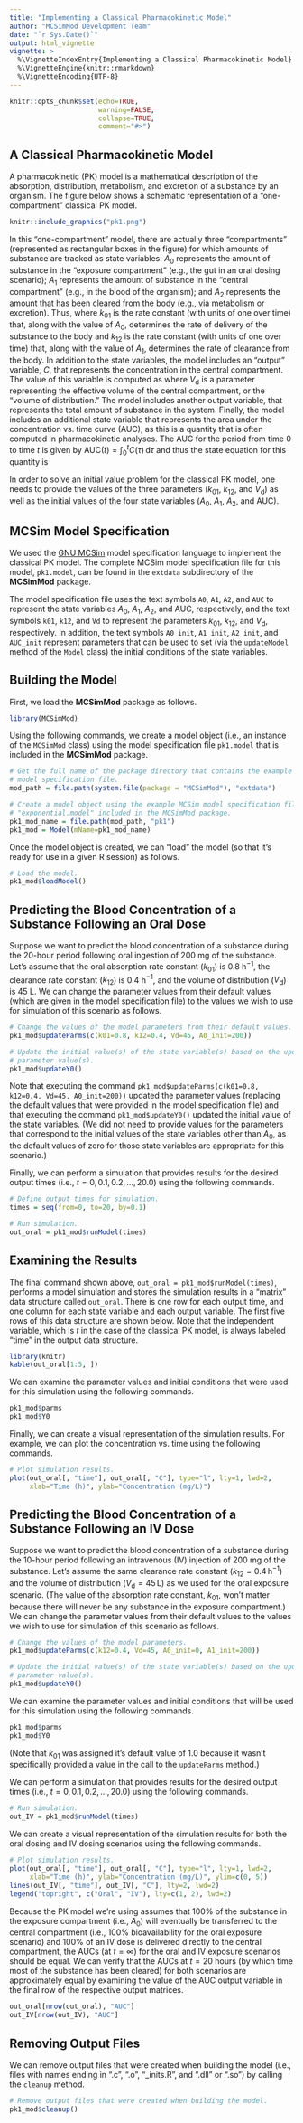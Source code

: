 ```yaml
---
title: "Implementing a Classical Pharmacokinetic Model"
author: "MCSimMod Development Team"
date: "`r Sys.Date()`"
output: html_vignette
vignette: >
  %\VignetteIndexEntry{Implementing a Classical Pharmacokinetic Model}
  %\VignetteEngine{knitr::rmarkdown}
  %\VignetteEncoding{UTF-8}
---
```


```r
knitr::opts_chunk$set(echo=TRUE,
                      warning=FALSE,
                      collapse=TRUE,
                      comment="#>")
```

## A Classical Pharmacokinetic Model

A pharmacokinetic (PK) model is a mathematical description of the absorption, distribution, metabolism, and excretion of a substance by an organism. The figure below shows a schematic representation of a "one-compartment" classical PK model.
```r
knitr::include_graphics("pk1.png")
```

In this "one-compartment" model, there are actually three "compartments" (represented as rectangular boxes in the figure) for which amounts of substance are tracked as state variables: $A_0$ represents the amount of substance in the "exposure compartment" (e.g., the gut in an oral dosing scenario); $A_1$ represents the amount of substance in the "central compartment" (e.g., in the blood of the organism); and $A_2$ represents the amount that has been cleared from the body (e.g., via metabolism or excretion). Thus,
\begin{align}
  \frac{\textrm{d}}{\textrm{d}t}A_0(t) &= -k_{01} A_0(t), \\
  \frac{\textrm{d}}{\textrm{d}t}A_1(t) &= k_{01} A_0(t) - k_{12} A_1(t), \textrm{ and} \\
  \frac{\textrm{d}}{\textrm{d}t}A_2(t) &= k_{12} A_1(t), \\
\end{align}
where $k_{01}$ is the rate constant (with units of one over time) that, along with the value of $A_0$, determines the rate of delivery of the substance to the body and $k_{12}$ is the rate constant (with units of one over time) that, along with the value of $A_1$, determines the rate of clearance from the body. In addition to the state variables, the model includes an "output" variable, $C$, that represents the concentration in the central compartment. The value of this variable is computed as
\begin{equation}
  C(t) = \frac{A_1(t)}{V_\textrm{d}},
\end{equation}
where $V_\textrm{d}$ is a parameter representing the effective volume of the central compartment, or the "volume of distribution." The model includes another output variable,
\begin{equation}
  A_\textrm{tot} = A_0 + A_1 + A_2,
\end{equation}
that represents the total amount of substance in the system. Finally, the model includes an additional state variable that represents the area under the concentration vs. time curve (AUC), as this is a quantity that is often computed in pharmacokinetic analyses. The AUC for the period from time $0$ to time $t$ is given by $\textrm{AUC}(t) = \int_0^t C(\tau) \, \textrm{d}\tau$ and thus the state equation for this quantity is
\begin{equation}
  \frac{\textrm{d}}{\textrm{d}t} \textrm{AUC}(t) = C(t).
\end{equation}

In order to solve an initial value problem for the classical PK model, one needs to provide the values of the three parameters ($k_{01}$, $k_{12}$, and $V_\textrm{d}$) as well as the initial values of the four state variables ($A_0$, $A_1$, $A_2$, and $\textrm{AUC}$).

## MCSim Model Specification

We used the [GNU MCSim](https://www.gnu.org/software/mcsim/) model specification language to implement the classical PK model. The complete MCSim model specification file for this model, `pk1.model`, can be found in the `extdata` subdirectory of the **MCSimMod** package.

The model specification file uses the text symbols `A0`, `A1`, `A2`, and `AUC` to represent the state variables $A_0$, $A_1$, $A_2$, and $\textrm{AUC}$, respectively, and the text symbols `k01`, `k12`, and `Vd` to represent the parameters $k_{01}$, $k_{12}$, and $V_\textrm{d}$, respectively. In addition, the text symbols `A0_init`, `A1_init`, `A2_init`, and `AUC_init` represent parameters that can be used to set (via the `updateModel` method of the `Model` class) the initial conditions of the state variables.

## Building the Model

First, we load the **MCSimMod** package as follows.
```r
library(MCSimMod)
```

Using the following commands, we create a model object (i.e., an instance of the `MCSimMod` class) using the model specification file `pk1.model` that is included in the **MCSimMod** package.
```r
# Get the full name of the package directory that contains the example MCSim
# model specification file.
mod_path = file.path(system.file(package = "MCSimMod"), "extdata")

# Create a model object using the example MCSim model specification file 
# "exponential.model" included in the MCSimMod package.
pk1_mod_name = file.path(mod_path, "pk1")
pk1_mod = Model(mName=pk1_mod_name)
```

Once the model object is created, we can "load" the model (so that it's ready for use in a given R session) as follows.
```r
# Load the model.
pk1_mod$loadModel()
```

## Predicting the Blood Concentration of a Substance Following an Oral Dose

Suppose we want to predict the blood concentration of a substance during the 20-hour period following oral ingestion of 200 mg of the substance. Let's assume that the oral absorption rate constant ($k_{01}$) is 0.8 h$^{-1}$, the clearance rate constant ($k_{12}$) is 0.4 h$^{-1}$, and the volume of distribution ($V_\textrm{d}$) is 45 L. We can change the parameter values from their default values (which are given in the model specification file) to the values we wish to use for simulation of this scenario as follows.
```r
# Change the values of the model parameters from their default values.
pk1_mod$updateParms(c(k01=0.8, k12=0.4, Vd=45, A0_init=200))

# Update the initial value(s) of the state variable(s) based on the updated
# parameter value(s).
pk1_mod$updateY0()
```

Note that executing the command `pk1_mod$updateParms(c(k01=0.8, k12=0.4, Vd=45, A0_init=200))` updated the parameter values (replacing the default values that were provided in the model specification file) and that executing the command `pk1_mod$updateY0()` updated the initial value of the state variables. (We did not need to provide values for the parameters that correspond to the initial values of the state variables other than $A_0$, as the default values of zero for those state variables are appropriate for this scenario.)

Finally, we can perform a simulation that provides results for the desired output times (i.e., $t = 0, 0.1, 0.2, \ldots, 20.0$) using the following commands.
```r
# Define output times for simulation.
times = seq(from=0, to=20, by=0.1)

# Run simulation.
out_oral = pk1_mod$runModel(times)
```

## Examining the Results

The final command shown above, `out_oral = pk1_mod$runModel(times)`, performs a model simulation and stores the simulation results in a "matrix" data structure called `out_oral`. There is one row for each output time, and one column for each state variable and each output variable. The first five rows of this data structure are shown below. Note that the independent variable, which is $t$ in the case of the classical PK model, is always labeled "time" in the output data structure.
```r
library(knitr)
kable(out_oral[1:5, ])
```

We can examine the parameter values and initial conditions that were used for this simulation using the following commands.
```r
pk1_mod$parms
pk1_mod$Y0
```

Finally, we can create a visual representation of the simulation results. For example, we can plot the concentration vs. time using the following commands.
```r
# Plot simulation results.
plot(out_oral[, "time"], out_oral[, "C"], type="l", lty=1, lwd=2,
     xlab="Time (h)", ylab="Concentration (mg/L)")
```

## Predicting the Blood Concentration of a Substance Following an IV Dose

Suppose we want to predict the blood concentration of a substance during the 10-hour period following an intravenous (IV) injection of 200 mg of the substance. Let's assume the same clearance rate constant ($k_{12} = 0.4 \, \textrm{h}^{-1}$) and the volume of distribution ($V_\textrm{d} = 45 \, \textrm{L}$) as we used for the oral exposure scenario. (The value of the absorption rate constant, $k_{01}$, won't matter because there will never be any substance in the exposure compartment.) We can change the parameter values from their default values to the values we wish to use for simulation of this scenario as follows.
```r
# Change the values of the model parameters.
pk1_mod$updateParms(c(k12=0.4, Vd=45, A0_init=0, A1_init=200))

# Update the initial value(s) of the state variable(s) based on the updated
# parameter value(s).
pk1_mod$updateY0()
```

We can examine the parameter values and initial conditions that will be used for this simulation using the following commands.
```r
pk1_mod$parms
pk1_mod$Y0
```
(Note that $k_{01}$ was assigned it's default value of 1.0 because it wasn't specifically provided a value in the call to the `updateParms` method.)

We can perform a simulation that provides results for the desired output times (i.e., $t = 0, 0.1, 0.2, \ldots, 20.0$) using the following commands.
```r
# Run simulation.
out_IV = pk1_mod$runModel(times)
```

We can create a visual representation of the simulation results for both the oral dosing and IV dosing scenarios using the following commands.
```r
# Plot simulation results.
plot(out_oral[, "time"], out_oral[, "C"], type="l", lty=1, lwd=2,
     xlab="Time (h)", ylab="Concentration (mg/L)", ylim=c(0, 5))
lines(out_IV[, "time"], out_IV[, "C"], lty=2, lwd=2)
legend("topright", c("Oral", "IV"), lty=c(1, 2), lwd=2)
```

Because the PK model we're using assumes that 100% of the substance in the exposure compartment (i.e., $A_0$) will eventually be transferred to the central compartment (i.e., 100% bioavailability for the oral exposure scenario) and 100% of an IV dose is delivered directly to the central compartment, the AUCs (at $t = \infty$) for the oral and IV exposure scenarios should be equal. We can verify that the AUCs at $t = 20$ hours (by which time most of the substance has been cleared) for both scenarios are approximately equal by examining the value of the $\textrm{AUC}$ output variable in the final row of the respective output matrices.
```r
out_oral[nrow(out_oral), "AUC"]
out_IV[nrow(out_IV), "AUC"]
```

## Removing Output Files

We can remove output files that were created when building the model (i.e., files with names ending in ".c", ".o", "_inits.R", and ".dll" or ".so") by calling the `cleanup` method.
```r
# Remove output files that were created when building the model.
pk1_mod$cleanup()
```